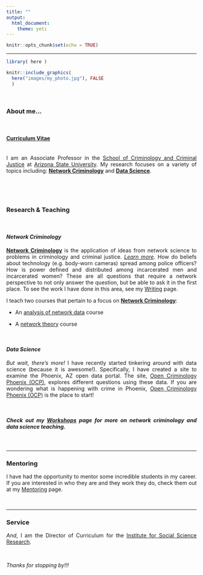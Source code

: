 ```yaml
---
title: ""
output: 
  html_document:
    theme: yeti
---
```


<style>
body {
text-align: justify}
</style>

```r
knitr::opts_chunk$set(echo = TRUE)
```

----

```r

library( here )

knitr::include_graphics(
  here("images/my_photo.jpg"), FALSE
  )

```

<br>

### About me...

<br>

#### [Curriculum Vitae](https://github.com/jacobtnyoung/jacobtnyoung.github.io/raw/master/CV_YOUNG_distribute.pdf)   

<br>
I am an Associate Professor in the [School of Criminology and Criminal Justice](https://ccj.asu.edu/) at [Arizona State University](https://asu.edu). My research focuses on a variety of topics including: [**Network Criminology**](https://jacobtnyoung.github.io/site_pages/Networks.html) and [**Data Science**](https://jacobtnyoung.github.io/OpenCrimPhx/).

<br>

<br>

### Research & Teaching

<br>

#### *Network Criminology*

[**Network Criminology**](https://jacobtnyoung.github.io/site_pages/Networks.html) is the application of ideas from network science to problems in criminology and criminal justice.  [*Learn more*](https://jacobtnyoung.github.io/site_pages/Networks.html). How do beliefs about technology (e.g. body-worn cameras) spread among police officers? How is power defined and distributed among incarcerated men and incarcerated women? These are all questions that require a network perspective to not only answer the question, but be able to ask it in the first place. To see the work I have done in this area, see my [Writing](https://jacobtnyoung.github.io/site_pages/Writing.html) page.  

I teach two courses that pertain to a focus on [**Network Criminology**](https://jacobtnyoung.github.io/site_pages/Networks.html):  

  + An [analysis of network data](https://jacobtnyoung.github.io/SAND/) course  
  
  + A [network theory](https://jacobtnyoung.github.io/NetworkCriminology/) course  

<br>

#### *Data Science*

*But wait, there's more!* I have recently started tinkering around with data science (because it is awesome!). Specifically, I have created a site to examine the Phoenix, AZ open data portal. The site, [Open Criminology Phoenix (OCP)](https://jacobtnyoung.github.io/OpenCrimPhx/), explores different questions using these data. If you are wondering what is happening with crime in Phoenix, [Open Criminology Phoenix (OCP)](https://jacobtnyoung.github.io/OpenCrimPhx/) is the place to start!    

<br>

##### Check out my [Workshops](https://jacobtnyoung.github.io/site_pages/Workshops.html) page for more on network criminology and data science teaching.

<br>

----

### Mentoring

I have had the opportunity to mentor some incredible students in my career. If you are interested in who they are and they work they do, check them out at my [Mentoring](https://jacobtnyoung.github.io/site_pages/Mentoring.html) page.

<br>

----

### Service

*And*, I am the Director of Curriculum for the [Institute for Social Science Research](https://issr.asu.edu).    

<br>

*Thanks for stopping by!!!*